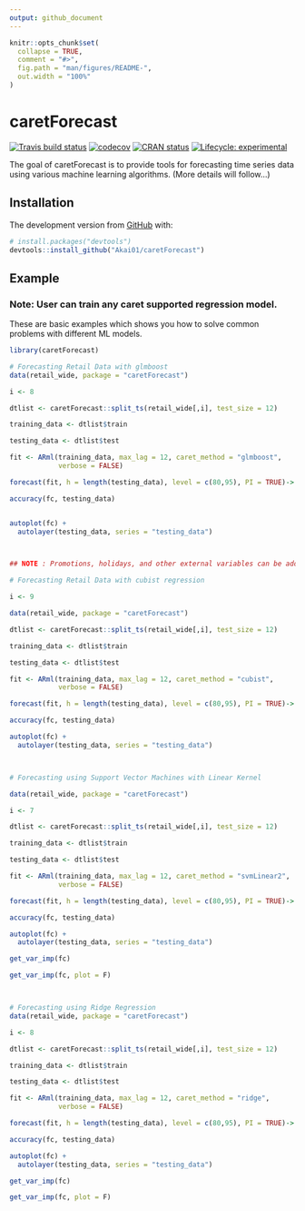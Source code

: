 ```yaml
---
output: github_document
---
```


<!-- README.md is generated from README.Rmd. Please edit that file -->

```r
knitr::opts_chunk$set(
  collapse = TRUE,
  comment = "#>",
  fig.path = "man/figures/README-",
  out.width = "100%"
)
```

# caretForecast


<!-- badges: start -->
[![Travis build status](https://travis-ci.com/Akai01/caretForecast.svg?branch=master)](https://travis-ci.com/Akai01/caretForecast)
[![codecov](https://codecov.io/gh/Akai01/caretForecast/branch/master/graph/badge.svg)](https://codecov.io/gh/Akai01/caretForecast)
[![CRAN status](https://www.r-pkg.org/badges/version/caretForecast)](https://CRAN.R-project.org/package=caretForecast)
[![Lifecycle: experimental](https://img.shields.io/badge/lifecycle-experimental-orange.svg)](https://www.tidyverse.org/lifecycle/#experimental)
<!-- badges: end -->

The goal of caretForecast is to provide tools for forecasting time series data using various machine learning algorithms. (More details will follow...)

## Installation


The development version from [GitHub](https://github.com/) with:

``` r
# install.packages("devtools")
devtools::install_github("Akai01/caretForecast")
```
## Example
### Note: User can train any caret supported regression model.

These are basic examples which shows you how to solve common problems with 
different ML models. 


```r
library(caretForecast)

# Forecasting Retail Data with glmboost
data(retail_wide, package = "caretForecast")

i <- 8

dtlist <- caretForecast::split_ts(retail_wide[,i], test_size = 12)

training_data <- dtlist$train

testing_data <- dtlist$test

fit <- ARml(training_data, max_lag = 12, caret_method = "glmboost", 
            verbose = FALSE)

forecast(fit, h = length(testing_data), level = c(80,95), PI = TRUE)-> fc

accuracy(fc, testing_data)


autoplot(fc) + 
  autolayer(testing_data, series = "testing_data")



## NOTE : Promotions, holidays, and other external variables can be added in the model via xreg argument. Please look at the documentation of ARml.

# Forecasting Retail Data with cubist regression

i <- 9

data(retail_wide, package = "caretForecast")

dtlist <- caretForecast::split_ts(retail_wide[,i], test_size = 12)

training_data <- dtlist$train

testing_data <- dtlist$test

fit <- ARml(training_data, max_lag = 12, caret_method = "cubist", 
            verbose = FALSE)

forecast(fit, h = length(testing_data), level = c(80,95), PI = TRUE)-> fc

accuracy(fc, testing_data)

autoplot(fc) + 
  autolayer(testing_data, series = "testing_data")



# Forecasting using Support Vector Machines with Linear Kernel

data(retail_wide, package = "caretForecast")

i <- 7

dtlist <- caretForecast::split_ts(retail_wide[,i], test_size = 12)

training_data <- dtlist$train

testing_data <- dtlist$test

fit <- ARml(training_data, max_lag = 12, caret_method = "svmLinear2", 
            verbose = FALSE)

forecast(fit, h = length(testing_data), level = c(80,95), PI = TRUE)-> fc

accuracy(fc, testing_data)

autoplot(fc) + 
  autolayer(testing_data, series = "testing_data")

get_var_imp(fc)

get_var_imp(fc, plot = F)



# Forecasting using Ridge Regression
data(retail_wide, package = "caretForecast")

i <- 8

dtlist <- caretForecast::split_ts(retail_wide[,i], test_size = 12)

training_data <- dtlist$train

testing_data <- dtlist$test

fit <- ARml(training_data, max_lag = 12, caret_method = "ridge", 
            verbose = FALSE)

forecast(fit, h = length(testing_data), level = c(80,95), PI = TRUE)-> fc

accuracy(fc, testing_data)

autoplot(fc) + 
  autolayer(testing_data, series = "testing_data")

get_var_imp(fc)

get_var_imp(fc, plot = F)
```


